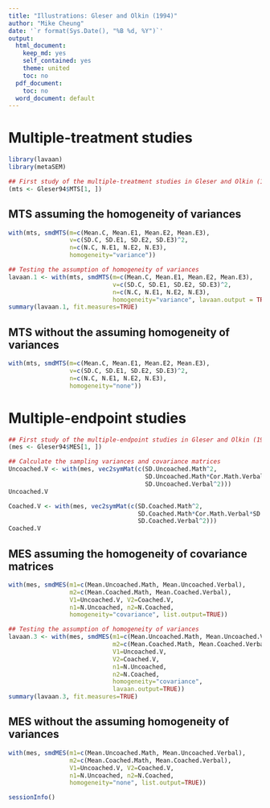 ```yaml
---
title: "Illustrations: Gleser and Olkin (1994)"
author: "Mike Cheung"
date: '`r format(Sys.Date(), "%B %d, %Y")`'
output:
  html_document:
    keep_md: yes
    self_contained: yes
    theme: united
    toc: no
  pdf_document:
    toc: no
  word_document: default
---
```


# Multiple-treatment studies
```r
library(lavaan)
library(metaSEM)

## First study of the multiple-treatment studies in Gleser and Olkin (1994)
(mts <- Gleser94$MTS[1, ])
```

## MTS assuming the homogeneity of variances
```r
with(mts, smdMTS(m=c(Mean.C, Mean.E1, Mean.E2, Mean.E3),
                 v=c(SD.C, SD.E1, SD.E2, SD.E3)^2,
                 n=c(N.C, N.E1, N.E2, N.E3),
                 homogeneity="variance"))

## Testing the assumption of homogeneity of variances
lavaan.1 <- with(mts, smdMTS(m=c(Mean.C, Mean.E1, Mean.E2, Mean.E3),
                             v=c(SD.C, SD.E1, SD.E2, SD.E3)^2,
                             n=c(N.C, N.E1, N.E2, N.E3),
                             homogeneity="variance", lavaan.output = TRUE))
summary(lavaan.1, fit.measures=TRUE)
```

## MTS without the assuming homogeneity of variances
```r
with(mts, smdMTS(m=c(Mean.C, Mean.E1, Mean.E2, Mean.E3),
                 v=c(SD.C, SD.E1, SD.E2, SD.E3)^2,
                 n=c(N.C, N.E1, N.E2, N.E3),
                 homogeneity="none"))
```

# Multiple-endpoint studies
```r
## First study of the multiple-endpoint studies in Gleser and Olkin (1994)
(mes <- Gleser94$MES[1, ])

## Calculate the sampling variances and covariance matrices
Uncoached.V <- with(mes, vec2symMat(c(SD.Uncoached.Math^2,
                                      SD.Uncoached.Math*Cor.Math.Verbal*SD.Uncoached.Verbal, 
                                      SD.Uncoached.Verbal^2)))
Uncoached.V

Coached.V <- with(mes, vec2symMat(c(SD.Coached.Math^2,
                                    SD.Coached.Math*Cor.Math.Verbal*SD.Coached.Verbal, 
                                    SD.Coached.Verbal^2)))
Coached.V
```
## MES assuming the homogeneity of covariance matrices
```r
with(mes, smdMES(m1=c(Mean.Uncoached.Math, Mean.Uncoached.Verbal),
                 m2=c(Mean.Coached.Math, Mean.Coached.Verbal),
                 V1=Uncoached.V, V2=Coached.V,
                 n1=N.Uncoached, n2=N.Coached,
                 homogeneity="covariance", list.output=TRUE))

## Testing the assumption of homogeneity of variances
lavaan.3 <- with(mes, smdMES(m1=c(Mean.Uncoached.Math, Mean.Uncoached.Verbal),
                             m2=c(Mean.Coached.Math, Mean.Coached.Verbal),
                             V1=Uncoached.V, 
                             V2=Coached.V,
                             n1=N.Uncoached, 
                             n2=N.Coached,
                             homogeneity="covariance", 
                             lavaan.output=TRUE))
summary(lavaan.3, fit.measures=TRUE)
```

## MES without the assuming homogeneity of variances
```r
with(mes, smdMES(m1=c(Mean.Uncoached.Math, Mean.Uncoached.Verbal),
                 m2=c(Mean.Coached.Math, Mean.Coached.Verbal),
                 V1=Uncoached.V, V2=Coached.V,
                 n1=N.Uncoached, n2=N.Coached,
                 homogeneity="none", list.output=TRUE))

sessionInfo()
```